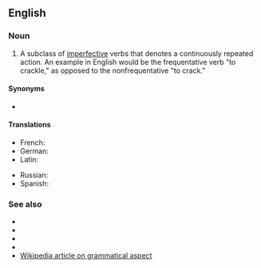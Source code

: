 ==English==
{{wikipedia|Frequentative}}

===Noun===
{{en-noun|-}}

# {{lb|en|grammar}} A subclass of [[imperfective aspect|imperfective]] verbs that denotes a continuously repeated action. An example in English would be the frequentative verb "to crackle," as opposed to the nonfrequentative "to crack."

====Synonyms====
* {{l|en|iterative}}

====Translations====
{{trans-top|grammatical subclass of the imperfective aspect}}
* French: {{t+|fr|fréquentatif|m}}
* German: {{t|de|Frequentativum|n}}
* Latin: {{t|la|frequentativum|n}}
{{trans-mid}}
* Russian: {{t|ru|многокра́тный вид|m}}
* Spanish: {{t|es|frecuentativo|m}}
{{trans-bottom}}

===See also===
* {{l|en|aorist aspect}}
* {{l|en|imperfective aspect}}
* {{l|en|perfective aspect}}
* {{l|en|semelfactive aspect}}
* [[w:Grammatical aspect|Wikipedia article on grammatical aspect]]